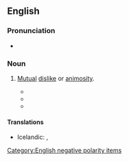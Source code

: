 ==English==

===Pronunciation===
* {{audio|en|En-au-no love lost.ogg|Audio (AU)}}

===Noun===
{{en-noun|-}}

# {{lb|en|idiomatic}} [[mutual|Mutual]] [[dislike]] or [[animosity]].
#: {{ux|en|There was '''no love lost''' between the two opponents.}}
#* {{RQ:Dickens Great Expectations|chapter=XXXVIII|passage=I thought I saw him leer in an ugly way at me while the decanters were going round, but as there was '''no love lost''' between us, that might easily be.}}
#* {{RQ:Doyle Stark Munro Letters|passage=By Crums, they might get the salts and oxalic acid mixed up if they came to treat me, for there’s '''no love lost''' between us. }}
#* {{quote-book|en|title=From Russia With Love|year=1957|chapter=22|author=Ian Fleming|passage=Soon they would be out of Turkey. But would Greece be any easier? '''No love lost''' between Greece and England.}}

====Translations====
{{trans-top|dislike}}
* Icelandic: {{t|is|vera fátt með}}, {{t|is|það er ekki ástinni fyrir að fara}}
{{trans-mid}}
{{trans-bottom}}

[[Category:English negative polarity items]]